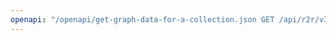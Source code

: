 ---
openapi: "/openapi/get-graph-data-for-a-collection.json GET /api/r2r/v3/graphs/{collection_id}"
---
